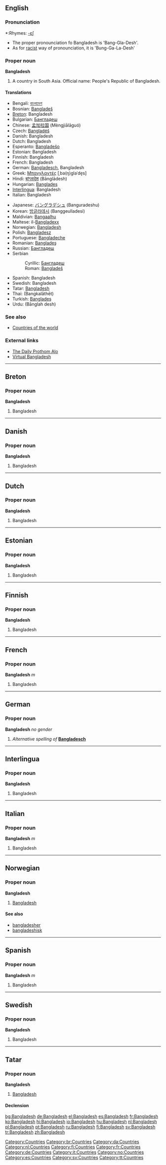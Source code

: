 ==English==

===Pronunciation===
*:Rhymes: [[Rhymes:English:-ɛʃ|-ɛʃ]]
* The proper pronounciation fo Bangladesh is 'Bang-Gla-Desh'.
* As for [[racist]] way of pronounciation, it is 'Bung-Ga-La-Desh'

===Proper noun===
'''Bangladesh'''

# A country in South Asia. Official name: People's Republic of Bangladesh.

====Translations====
{{top}}
*Bengali: [[বাংলাদেশ]]
*Bosnian: [[Bangladeš#Bosnian|Bangladeš]] {{m}}
*[[Breton]]: Bangladesh
*Bulgarian: [[Бангладеш]]
*Chinese: [[孟加拉国]] (Mèngjiālāguó)
*Czech: [[Bangladéš]]
*Danish: Bangladesh
*Dutch: Bangladesh
*Esperanto: [[Bangladeŝo]]
*Estonian: Bangladesh
*Finnish: Bangladesh
*French: Bangladesh {{m}}
*German: [[Bangladesch]], Bangladesh
*Greek: [[Μπαγγλαντές]] [ˌba(ŋ)ɡlaˈde̞s] {{n}}
*Hindi: [[बांग्लादेश]] (Bānglādesh)
*Hungarian: [[Banglades]]
*[[Interlingua]]: Bangladesh
*Italian: Bangladesh {{m}}
{{mid}}
*Japanese: [[バングラデシュ]] (Banguradeshu)
*Korean: [[방글라데시]] (Banggeulladesi)
*Maldivian: [[Bangaalhu]]
*Maltese: il-[[Bangladexx]]
*Norwegian: [[#Norwegian|Bangladesh]]
*Polish: [[Bangladesz]] {{m}}
*Portuguese: [[Bangladeche]]
*Romanian: [[Bangladeş#Romanian|Bangladeş]] {{n}}
*Russian: [[Бангладеш#Russian|Бангладеш]] {{m}}
*Serbian
*:Cyrillic: [[Бангладеш#Serbian|Бангладеш]] {{m}}
*:Roman: [[Bangladeš#Serbian|Bangladeš]] {{m}}
*Spanish: Bangladesh {{m}}
*Swedish: Bangladesh
*Tatar: [[Bangladesh#Tatar|Bangladesh]]
*Thai: {{THchar|[[บังกลาเทศ]]}} (Bangkalāthēt)
*Turkish: [[Bangladeş#Turkish|Bangladeş]]
*Urdu: {{URchar|[[بانگلہ دیش]]}} (Bānglah desh)
{{bottom}}

===See also===
*[[Countries of the world]]

===External links===
*[http://www.prothom-alo.net The Daily Prothom Alo]
*[http://www.virtualbangladesh.com/ Virtual Bangladesh]

[[Category:Countries]]

----

==Breton==

===Proper noun===
'''Bangladesh'''

# Bangladesh

[[Category:br:Countries]]

----

==Danish==

===Proper noun===
'''Bangladesh'''

# Bangladesh

[[Category:da:Countries]]

----

==Dutch==

===Proper noun===
'''Bangladesh'''

# Bangladesh

[[Category:nl:Countries]]

----

==Estonian==

===Proper noun===
'''Bangladesh'''

# Bangladesh {{et-country}}

----

==Finnish==

===Proper noun===
'''Bangladesh'''

# Bangladesh

[[Category:fi:Countries]]

----

==French==

===Proper noun===
'''Bangladesh''' ''m''

# Bangladesh

[[Category:fr:Countries]]

----

==German==

===Proper noun===
'''Bangladesh''' ''no gender''

# ''Alternative spelling of'' '''[[Bangladesch]]'''

[[Category:de:Countries]]

----

==Interlingua==

===Proper noun===
'''Bangladesh'''

# Bangladesh

----

==Italian==

===Proper noun===
'''Bangladesh''' ''m''

# Bangladesh

[[Category:it:Countries]]

----

==Norwegian==

===Proper noun===
'''Bangladesh'''

# [[#English|Bangladesh]]

====See also====
*[[bangladesher]]
*[[bangladeshisk]]

[[Category:no:Countries]]

----

==Spanish==

===Proper noun===
'''Bangladesh''' ''m''

# Bangladesh

[[Category:es:Countries]]

----

==Swedish==

===Proper noun===
'''Bangladesh'''

# Bangladesh

[[Category:sv:Countries]]

----

==Tatar==

===Proper noun===
'''Bangladesh''' [http://www2.azatliq.org/analysis/analysis/tb/2006/10/D3334F33-4806-4493-807B-B03FC25422A4.asp ]

# [[Bangladesh#english|Bangladesh]]

====Declension====
{{tt-latin-noun|nıñ|ga|nı|da|dan}}

[[Category:tt:Countries]]

[[bg:Bangladesh]]
[[de:Bangladesh]]
[[el:Bangladesh]]
[[es:Bangladesh]]
[[fr:Bangladesh]]
[[ko:Bangladesh]]
[[hi:Bangladesh]]
[[io:Bangladesh]]
[[hu:Bangladesh]]
[[nl:Bangladesh]]
[[pl:Bangladesh]]
[[pt:Bangladesh]]
[[ru:Bangladesh]]
[[fi:Bangladesh]]
[[sv:Bangladesh]]
[[tr:Bangladesh]]
[[zh:Bangladesh]]